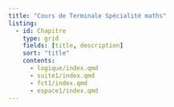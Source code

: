 ```yaml
---
title: "Cours de Terminale Spécialité maths"
listing:
  - id: Chapitre
    type: grid
    fields: [title, description]
    sort: "title"
    contents:
      - logique/index.qmd
      - suite1/index.qmd
      - fct1/index.qmd
      - espace1/index.qmd
---
```





